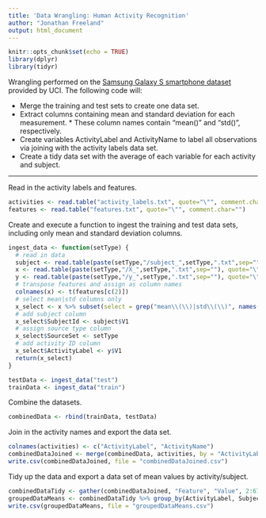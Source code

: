 ```yaml
---
title: 'Data Wrangling: Human Activity Recognition'
author: "Jonathan Freeland"
output: html_document
---
```


```r
knitr::opts_chunk$set(echo = TRUE)
library(dplyr)
library(tidyr)
```
Wrangling performed on the [Samsung Galaxy S smartphone dataset](https://d396qusza40orc.cloudfront.net/getdata%2Fprojectfiles%2FUCI%20HAR%20Dataset.zip) provided by UCI.
The following code will:

* Merge the training and test sets to create one data set.
* Extract columns containing mean and standard deviation for each measurement.
      * These column names contain "mean()" and "std()", respectively.
* Create variables ActivityLabel and ActivityName to label all observations via joining with the activity labels data set.
* Create a tidy data set with the average of each variable for each activity and subject.

***

Read in the activity labels and features.
```r
activities <- read.table("activity_labels.txt", quote="\"", comment.char="")
features <- read.table("features.txt", quote="\"", comment.char="")
```

Create and execute a function to ingest the training and test data sets, including only mean and standard deviation columns.
```r
ingest_data <- function(setType) {
  # read in data
  subject <- read.table(paste(setType,"/subject_",setType,".txt",sep=""), quote="\"", comment.char="")
  x <- read.table(paste(setType,"/X_",setType,".txt",sep=""), quote="\"", comment.char="")
  y <- read.table(paste(setType,"/y_",setType,".txt",sep=""), quote="\"", comment.char="")
  # transpose features and assign as column names
  colnames(x) <- t(features[c(2)])
  # select mean|std columns only
  x_select <- x %>% subset(select = grep("mean\\(\\)|std\\(\\)", names(x)))
  # add subject column
  x_select$SubjectId <- subject$V1
  # assign source type column
  x_select$SourceSet <- setType
  # add activity ID column
  x_select$ActivityLabel <- y$V1
  return(x_select)
}

testData <- ingest_data("test")
trainData <- ingest_data("train")
```

Combine the datasets.
```r
combinedData <- rbind(trainData, testData)
```

Join in the activity names and export the data set.
```r
colnames(activities) <- c("ActivityLabel", "ActivityName")
combinedDataJoined <- merge(combinedData, activities, by = "ActivityLabel")
write.csv(combinedDataJoined, file = "combinedDataJoined.csv")
```

Tidy up the data and export a data set of mean values by activity/subject.
```r
combinedDataTidy <- gather(combinedDataJoined, "Feature", "Value", 2:67)
groupedDataMeans <- combinedDataTidy %>% group_by(ActivityLabel, SubjectId, ActivityName, Feature) %>% summarise(mean = mean(Value))
write.csv(groupedDataMeans, file = "groupedDataMeans.csv")
```


